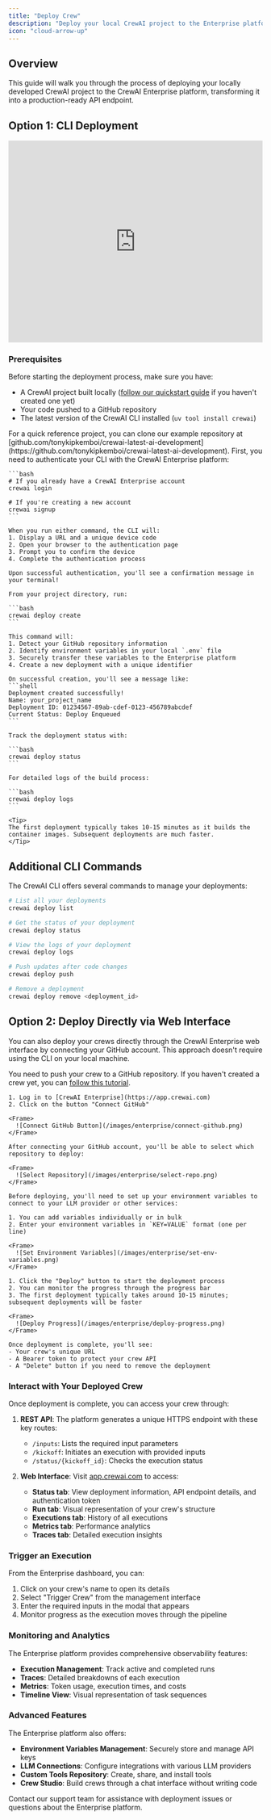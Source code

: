 ```yaml
---
title: "Deploy Crew"
description: "Deploy your local CrewAI project to the Enterprise platform"
icon: "cloud-arrow-up"
---
```


## Overview

This guide will walk you through the process of deploying your locally developed CrewAI project to the CrewAI Enterprise platform, 
transforming it into a production-ready API endpoint.

## Option 1: CLI Deployment

<iframe 
    width="100%"
    height="400"
    src="https://www.youtube.com/embed/3EqSV-CYDZA" 
    title="Deploying a Crew to CrewAI Enterprise" 
    frameborder="0"
    style={{ borderRadius: '10px' }}
    allow="accelerometer; autoplay; clipboard-write; encrypted-media; gyroscope; picture-in-picture"
    allowfullscreen
></iframe>

### Prerequisites

Before starting the deployment process, make sure you have:

- A CrewAI project built locally ([follow our quickstart guide](/quickstart) if you haven't created one yet)
- Your code pushed to a GitHub repository
- The latest version of the CrewAI CLI installed (`uv tool install crewai`)

<Note>
For a quick reference project, you can clone our example repository at [github.com/tonykipkemboi/crewai-latest-ai-development](https://github.com/tonykipkemboi/crewai-latest-ai-development).
</Note>


<Steps>

  <Step title="Authenticate with the Enterprise Platform">
    First, you need to authenticate your CLI with the CrewAI Enterprise platform:

    ```bash
    # If you already have a CrewAI Enterprise account
    crewai login

    # If you're creating a new account
    crewai signup
    ```

    When you run either command, the CLI will:
    1. Display a URL and a unique device code
    2. Open your browser to the authentication page
    3. Prompt you to confirm the device
    4. Complete the authentication process

    Upon successful authentication, you'll see a confirmation message in your terminal!

  </Step>

  <Step title="Create a Deployment">

    From your project directory, run:

    ```bash
    crewai deploy create
    ```

    This command will:
    1. Detect your GitHub repository information
    2. Identify environment variables in your local `.env` file
    3. Securely transfer these variables to the Enterprise platform
    4. Create a new deployment with a unique identifier

    On successful creation, you'll see a message like:
    ```shell
    Deployment created successfully!
    Name: your_project_name
    Deployment ID: 01234567-89ab-cdef-0123-456789abcdef
    Current Status: Deploy Enqueued
    ```

  </Step>

  <Step title="Monitor Deployment Progress">

    Track the deployment status with:

    ```bash
    crewai deploy status
    ```

    For detailed logs of the build process:

    ```bash
    crewai deploy logs
    ```

    <Tip>
    The first deployment typically takes 10-15 minutes as it builds the container images. Subsequent deployments are much faster.
    </Tip>

  </Step>
</Steps>

## Additional CLI Commands

The CrewAI CLI offers several commands to manage your deployments:

  ```bash
  # List all your deployments
  crewai deploy list

  # Get the status of your deployment
  crewai deploy status

  # View the logs of your deployment
  crewai deploy logs

  # Push updates after code changes
  crewai deploy push

  # Remove a deployment
  crewai deploy remove <deployment_id>
  ``` 

## Option 2: Deploy Directly via Web Interface

You can also deploy your crews directly through the CrewAI Enterprise web interface by connecting your GitHub account. This approach doesn't require using the CLI on your local machine.

<Steps>

  <Step title="Pushing to GitHub">

  You need to push your crew to a GitHub repository. If you haven't created a crew yet, you can [follow this tutorial](/quickstart).

  </Step>

  <Step title="Connecting GitHub to CrewAI Enterprise">

    1. Log in to [CrewAI Enterprise](https://app.crewai.com)
    2. Click on the button "Connect GitHub" 

    <Frame>
      ![Connect GitHub Button](/images/enterprise/connect-github.png)
    </Frame>

  </Step>

  <Step title="Select the Repository">

    After connecting your GitHub account, you'll be able to select which repository to deploy:

    <Frame>
      ![Select Repository](/images/enterprise/select-repo.png)
    </Frame>

  </Step>

  <Step title="Set Environment Variables">

    Before deploying, you'll need to set up your environment variables to connect to your LLM provider or other services:

    1. You can add variables individually or in bulk
    2. Enter your environment variables in `KEY=VALUE` format (one per line)

    <Frame>
      ![Set Environment Variables](/images/enterprise/set-env-variables.png)
    </Frame>

  </Step>

  <Step title="Deploy Your Crew">

    1. Click the "Deploy" button to start the deployment process
    2. You can monitor the progress through the progress bar
    3. The first deployment typically takes around 10-15 minutes; subsequent deployments will be faster

    <Frame>
      ![Deploy Progress](/images/enterprise/deploy-progress.png)
    </Frame>

    Once deployment is complete, you'll see:
    - Your crew's unique URL
    - A Bearer token to protect your crew API
    - A "Delete" button if you need to remove the deployment

  </Step>

</Steps>

### Interact with Your Deployed Crew

Once deployment is complete, you can access your crew through:

1. **REST API**: The platform generates a unique HTTPS endpoint with these key routes:
   - `/inputs`: Lists the required input parameters
   - `/kickoff`: Initiates an execution with provided inputs
   - `/status/{kickoff_id}`: Checks the execution status

2. **Web Interface**: Visit [app.crewai.com](https://app.crewai.com) to access:
   - **Status tab**: View deployment information, API endpoint details, and authentication token
   - **Run tab**: Visual representation of your crew's structure
   - **Executions tab**: History of all executions
   - **Metrics tab**: Performance analytics
   - **Traces tab**: Detailed execution insights

### Trigger an Execution

From the Enterprise dashboard, you can:

1. Click on your crew's name to open its details
2. Select "Trigger Crew" from the management interface
3. Enter the required inputs in the modal that appears
4. Monitor progress as the execution moves through the pipeline

### Monitoring and Analytics

The Enterprise platform provides comprehensive observability features:

- **Execution Management**: Track active and completed runs
- **Traces**: Detailed breakdowns of each execution
- **Metrics**: Token usage, execution times, and costs
- **Timeline View**: Visual representation of task sequences

### Advanced Features

The Enterprise platform also offers:

- **Environment Variables Management**: Securely store and manage API keys
- **LLM Connections**: Configure integrations with various LLM providers
- **Custom Tools Repository**: Create, share, and install tools
- **Crew Studio**: Build crews through a chat interface without writing code

<Card title="Need Help?" icon="headset" href="mailto:support@crewai.com">
  Contact our support team for assistance with deployment issues or questions about the Enterprise platform.
</Card>
